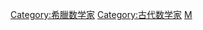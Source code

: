 {{Catnav|頁面分類|人物|各國人物|希臘人|古希臘人}}
{{Catnav|頁面分類|人物|各職業人物|数学家|古代数学家}}
{{Commonscat|Ancient Greek mathematicians}}

[[Category:希臘数学家|Category:希臘数学家]]
[[Category:古代数学家|Category:古代数学家]]
[[Category:古希臘科學家|M]]